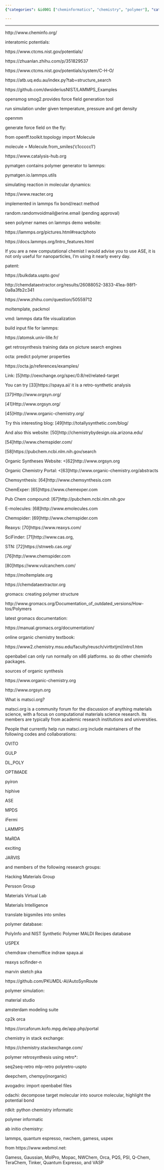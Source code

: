 ```yaml
---
{"categories": &id001 ["cheminformatics", "chemistry", "polymer"], "category": "Molecular dynamics simulations", "date": "2022-01-28 23:49:12", "description": "This article delves into the utilization of molecular dynamics simulations with tools such as pymatgen, lammps, and openFF. It discusses interatomic potentials and force field generation processes in organic chemistry. Additionally, it covers accessing density data from multiple sources.", "tags": *id001, "title": "Polymer Chemistry Mixture"}

---
```


------

http://www.cheminfo.org/

interatomic potentials:

https://www.ctcms.nist.gov/potentials/

https://zhuanlan.zhihu.com/p/351829537

https://www.ctcms.nist.gov/potentials/system/C-H-O/

https://atb.uq.edu.au/index.py?tab=structure_search

https://github.com/dwsideriusNIST/LAMMPS_Examples

opensmog smog2.provides force field generation tool

run simulation under given temperature, pressure and get density

openmm

generate force field on the fly:

from openff.toolkit.topology import Molecule

molecule = Molecule.from_smiles('c1ccccc1')

https://www.catalysis-hub.org

pymatgen contains polymer generator to lammps:

pymatgen.io.lammps.utils

simulating reaction in molecular dynamics:

https://www.reacter.org

implemented in lammps fix bond/react method

random.randomvoidmail@erine.email (pending approval)

seen polymer names on lammps demo website:

https://lammps.org/pictures.html#reactphoto

https://docs.lammps.org/Intro_features.html

If you are a new computational chemist I would advise you to use ASE, it is not only useful for nanoparticles, I'm using it nearly every day.

patent:

https://bulkdata.uspto.gov/

http://chemdataextractor.org/results/26088052-3833-41ea-98f1-0a8a3fb2c341

https://www.zhihu.com/question/50559712

moltemplate, packmol

vmd: lammps data file visualization

build input file for lammps:

https://atomsk.univ-lille.fr/

get retrosynthesis training data on picture search engines

octa: predict polymer properties

https://octa.jp/references/examples/

Link: [5]http://oexchange.org/spec/0.8/rel/related-target

You can try [33]https://spaya.ai/ it is a retro-synthetic analysis

[37]Http://www.orgsyn.org/

[41]Http://www.orgsyn.org/

[45]Http://www.organic-chemistry.org/

Try this interesting blog: [49]http://totallysynthetic.com/blog/

And also this website: [50]http://chemistrybydesign.oia.arizona.edu/

[54]http://www.chemspider.com/

[58]https://pubchem.ncbi.nlm.nih.gov/search

Organic Syntheses Website: <[62]http://www.orgsyn.org

Organic Chemistry Portal: <[63]http://www.organic-chemistry.org/abstracts

Chemsynthesis: [64]http://www.chemsynthesis.com

ChemExper: [65]https://www.chemexper.com

Pub Chem compound: [67]http://pubchem.ncbi.nlm.nih.gov

E-molecules: [68]http://www.emolecules.com

Chemspider: [69]http://www.chemspider.com

Reaxys: [70]https://www.reaxys.com/

SciFinder: [71]http://www.cas.org,

STN: [72]https://stnweb.cas.org/

[76]http://www.chemspider.com

[80]https://www.vulcanchem.com/

https://moltemplate.org

https://chemdataextractor.org

gromacs: creating polymer structure

http://www.gromacs.org/Documentation_of_outdated_versions/How-tos/Polymers

latest gromacs documentation:

https://manual.gromacs.org/documentation/

online organic chemistry textbook:

https://www2.chemistry.msu.edu/faculty/reusch/virttxtjml/intro1.htm

openbabel can only run normally on x86 platforms. so do other cheminfo packages.

sources of organic synthesis

https://www.organic-chemistry.org

http://www.orgsyn.org

What is matsci.org?

matsci.org is a community forum for the discussion of anything materials science, with a focus on computational materials science research. Its members are typically from academic research institutions and universities.

People that currently help run matsci.org include maintainers of the following codes and collaborations:

OVITO

GULP

DL_POLY

OPTIMADE

pyiron

hiphive

ASE

MPDS

iFermi

LAMMPS

MaRDA

exciting

JARVIS

and members of the following research groups:

Hacking Materials Group

Persson Group

Materials Virtual Lab

Materials Intelligence

translate bigsmiles into smiles

polymer database:

PolyInfo and NIST Synthetic Polymer MALDI Recipes database

USPEX

chemdraw chemoffice indraw spaya.ai

reaxys scifinder-n

marvin sketch pka

https://github.com/PKUMDL-AI/AutoSynRoute

polymer simulation:

material studio

amsterdam modeling suite

cp2k orca

https://orcaforum.kofo.mpg.de/app.php/portal

chemistry in stack exchange:

https://chemistry.stackexchange.com/

polymer retrosynthesis using retro*:

seq2seq-retro mlp-retro polyretro-uspto

deepchem, chempy(inorganic)

avogadro: import openbabel files

odachi: decompose target molecular into source molecular, highlight the potential bond

rdkit: python chemistry informatic

polymer informatic

ab initio chemistry:

lammps, quantum espresso, nwchem, gamess, uspex

from https://www.webmol.net:

Gamess, Gaussian, MolPro, Mopac, NWChem, Orca, PQS, PSI, Q-Chem, TeraChem, Tinker, Quantum Expresso, and VASP

